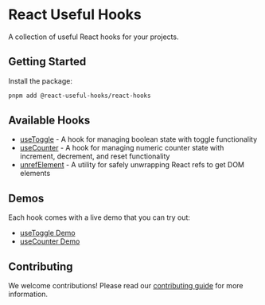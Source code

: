 # React Useful Hooks

A collection of useful React hooks for your projects.

## Getting Started

Install the package:

```bash
pnpm add @react-useful-hooks/react-hooks
```

## Available Hooks

- [useToggle](/hooks/use-toggle) - A hook for managing boolean state with toggle functionality
- [useCounter](/hooks/use-counter) - A hook for managing numeric counter state with increment, decrement, and reset functionality
- [unrefElement](/hooks/unref-element) - A utility for safely unwrapping React refs to get DOM elements

## Demos

Each hook comes with a live demo that you can try out:

- [useToggle Demo](/hooks/use-toggle#demo)
- [useCounter Demo](/hooks/use-counter#demo)

## Contributing

We welcome contributions! Please read our [contributing guide](https://github.com/your-username/react-useful-hooks/blob/main/CONTRIBUTING.md) for more information. 